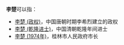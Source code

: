 '''李楚'''可以指：

*[[李楚_(政权)|李楚 (政权)]]，中国唐朝时期李希烈建立的政权
*[[李楚_(乾隆进士)|李楚 (乾隆进士)]]，中国清朝乾隆年间进士
* [[李楚_(1974年)|李楚 (1974年)]]，桂林市人民政府市长

{{Disambig|Cat=二字消歧义}}